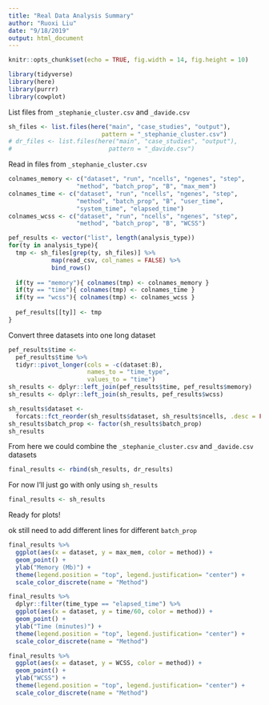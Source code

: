 ```yaml
---
title: "Real Data Analysis Summary"
author: "Ruoxi Liu"
date: "9/18/2019"
output: html_document
---
```


```r
knitr::opts_chunk$set(echo = TRUE, fig.width = 14, fig.height = 10)
```

```r
library(tidyverse)
library(here)
library(purrr)
library(cowplot)
```

List files from `_stephanie_cluster.csv` and `_davide.csv`

```r
sh_files <- list.files(here("main", "case_studies", "output"), 
                          pattern = "_stephanie_cluster.csv")
# dr_files <- list.files(here("main", "case_studies", "output"), 
#                           pattern = "_davide.csv")
```

Read in files from `_stephanie_cluster.csv`
```r
colnames_memory <- c("dataset", "run", "ncells", "ngenes", "step", 
                   "method", "batch_prop", "B", "max_mem")
colnames_time <- c("dataset", "run", "ncells", "ngenes", "step", 
                   "method", "batch_prop", "B", "user_time", 
                   "system_time", "elapsed_time")
colnames_wcss <- c("dataset", "run", "ncells", "ngenes", "step", 
                   "method", "batch_prop", "B", "WCSS")

pef_results <- vector("list", length(analysis_type))
for(ty in analysis_type){
  tmp <- sh_files[grep(ty, sh_files)] %>% 
            map(read_csv, col_names = FALSE) %>% 
            bind_rows()
  
  if(ty == "memory"){ colnames(tmp) <- colnames_memory }
  if(ty == "time"){ colnames(tmp) <- colnames_time }
  if(ty == "wcss"){ colnames(tmp) <- colnames_wcss }
  
  pef_results[[ty]] <- tmp
}
```

Convert three datasets into one long dataset

```r
pef_results$time <- 
  pef_results$time %>% 
  tidyr::pivot_longer(cols = -c(dataset:B), 
                      names_to = "time_type", 
                      values_to = "time")
sh_results <- dplyr::left_join(pef_results$time, pef_results$memory)
sh_results <- dplyr::left_join(sh_results, pef_results$wcss)

sh_results$dataset <- 
  forcats::fct_reorder(sh_results$dataset, sh_results$ncells, .desc = FALSE)
sh_results$batch_prop <- factor(sh_results$batch_prop)
sh_results 
```

From here we could combine the `_stephanie_cluster.csv` and `_davide.csv`
datasets

```r
final_results <- rbind(sh_results, dr_results)
```

For now I'll just go with only using `sh_results`
```r
final_results <- sh_results
```

Ready for plots! 

ok still need to add different lines for different `batch_prop`
```r
final_results %>% 
  ggplot(aes(x = dataset, y = max_mem, color = method)) + 
  geom_point() + 
  ylab("Memory (Mb)") + 
  theme(legend.position = "top", legend.justification= "center") +
  scale_color_discrete(name = "Method")
```


```r
final_results %>% 
  dplyr::filter(time_type == "elapsed_time") %>%
  ggplot(aes(x = dataset, y = time/60, color = method)) + 
  geom_point() + 
  ylab("Time (minutes)") + 
  theme(legend.position = "top", legend.justification= "center") +
  scale_color_discrete(name = "Method")
```

```r
final_results %>% 
  ggplot(aes(x = dataset, y = WCSS, color = method)) + 
  geom_point() + 
  ylab("WCSS") + 
  theme(legend.position = "top", legend.justification= "center") +
  scale_color_discrete(name = "Method")
```